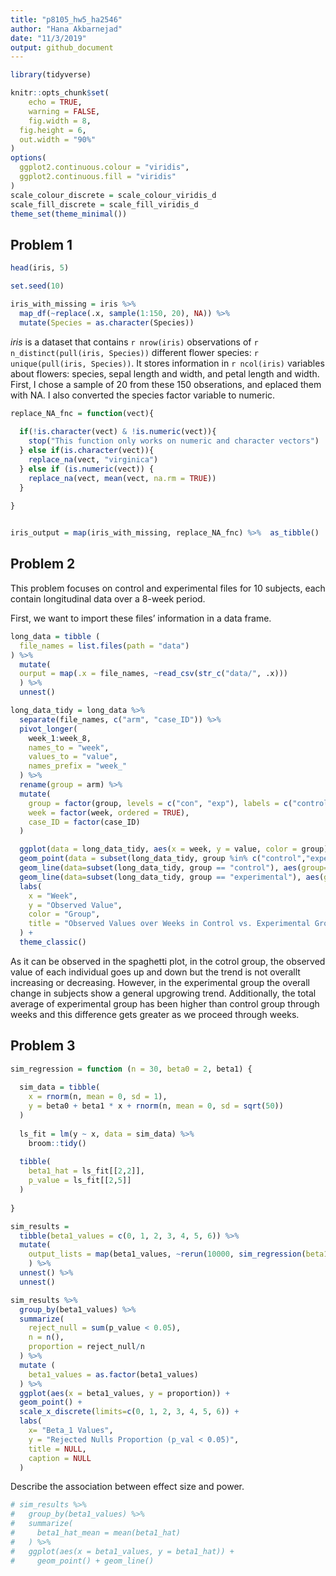 ```yaml
---
title: "p8105_hw5_ha2546"
author: "Hana Akbarnejad"
date: "11/3/2019"
output: github_document
---
```


```r

library(tidyverse)

knitr::opts_chunk$set(
	echo = TRUE,
	warning = FALSE,
	fig.width = 8, 
  fig.height = 6,
  out.width = "90%"
)
options(
  ggplot2.continuous.colour = "viridis",
  ggplot2.continuous.fill = "viridis"
)
scale_colour_discrete = scale_colour_viridis_d
scale_fill_discrete = scale_fill_viridis_d
theme_set(theme_minimal())
```

## Problem 1
```r

head(iris, 5)

set.seed(10)

iris_with_missing = iris %>% 
  map_df(~replace(.x, sample(1:150, 20), NA)) %>%
  mutate(Species = as.character(Species))
```

_iris_ is a dataset that contains `r nrow(iris)` observations of `r n_distinct(pull(iris, Species))` different flower species: `r unique(pull(iris, Species))`. It stores information in `r ncol(iris)` variables about flowers: species, sepal length and width, and petal length and width.
First, I chose a sample of 20 from these 150 obserations, and eplaced them with NA. I also converted the species factor variable to numeric. 

```r


replace_NA_fnc = function(vect){
  
  if(!is.character(vect) & !is.numeric(vect)){
    stop("This function only works on numeric and character vectors")
  } else if(is.character(vect)){
    replace_na(vect, "virginica")
  } else if (is.numeric(vect)) {
    replace_na(vect, mean(vect, na.rm = TRUE))
  }
  
}


iris_output = map(iris_with_missing, replace_NA_fnc) %>%  as_tibble() 
```

## Problem 2
This problem focuses on control and experimental files for 10 subjects, each contain longitudinal data over a 8-week period.

First, we want to import these files' information in a data frame.
```r

long_data = tibble (
  file_names = list.files(path = "data")
) %>% 
  mutate(
  ourput = map(.x = file_names, ~read_csv(str_c("data/", .x)))
  ) %>% 
  unnest()
```

```r

long_data_tidy = long_data %>% 
  separate(file_names, c("arm", "case_ID")) %>% 
  pivot_longer(
    week_1:week_8,
    names_to = "week",
    values_to = "value",
    names_prefix = "week_"
  ) %>% 
  rename(group = arm) %>%
  mutate(
    group = factor(group, levels = c("con", "exp"), labels = c("control", "experimental")),
    week = factor(week, ordered = TRUE),
    case_ID = factor(case_ID)
  )
```

```r

  ggplot(data = long_data_tidy, aes(x = week, y = value, color = group)) +
  geom_point(data = subset(long_data_tidy, group %in% c("control","experimental"))) +
  geom_line(data=subset(long_data_tidy, group == "control"), aes(group=case_ID, color = group)) +
  geom_line(data=subset(long_data_tidy, group == "experimental"), aes(group=case_ID, color = group)) +
  labs(
    x = "Week",
    y = "Observed Value",
    color = "Group",
    title = "Observed Values over Weeks in Control vs. Experimental Groups"
  ) +
  theme_classic()
```

As it can be observed in the spaghetti plot, in the cotrol group, the observed value of each individual goes up and down but the trend is not overallt increasing or decreasing. However, in the experimental group the overall change in subjects show a general upgrowing trend. Additionally, the total average of experimental group has been higher than control group through weeks and this difference gets greater as we proceed through weeks.

## Problem 3
```r

sim_regression = function (n = 30, beta0 = 2, beta1) {
  
  sim_data = tibble(
    x = rnorm(n, mean = 0, sd = 1),
    y = beta0 + beta1 * x + rnorm(n, mean = 0, sd = sqrt(50))
  )
  
  ls_fit = lm(y ~ x, data = sim_data) %>% 
    broom::tidy()
  
  tibble(
    beta1_hat = ls_fit[[2,2]],
    p_value = ls_fit[[2,5]]
  )
  
}

sim_results = 
  tibble(beta1_values = c(0, 1, 2, 3, 4, 5, 6)) %>% 
  mutate(
    output_lists = map(beta1_values, ~rerun(10000, sim_regression(beta1 = .x)))
    ) %>% 
  unnest() %>% 
  unnest()
```

```r

sim_results %>% 
  group_by(beta1_values) %>% 
  summarize(
    reject_null = sum(p_value < 0.05),
    n = n(),
    proportion = reject_null/n
  ) %>% 
  mutate (
    beta1_values = as.factor(beta1_values)
  ) %>% 
  ggplot(aes(x = beta1_values, y = proportion)) +
  geom_point() +
  scale_x_discrete(limits=c(0, 1, 2, 3, 4, 5, 6)) +
  labs(
    x= "Beta_1 Values",
    y = "Rejected Nulls Proportion (p_val < 0.05)",
    title = NULL,
    caption = NULL
  )
```
Describe the association between effect size and power.

```r

# sim_results %>% 
#   group_by(beta1_values) %>% 
#   summarize(
#     beta1_hat_mean = mean(beta1_hat)
#   ) %>% 
#   ggplot(aes(x = beta1_values, y = beta1_hat)) +
#     geom_point() + geom_line()
```

